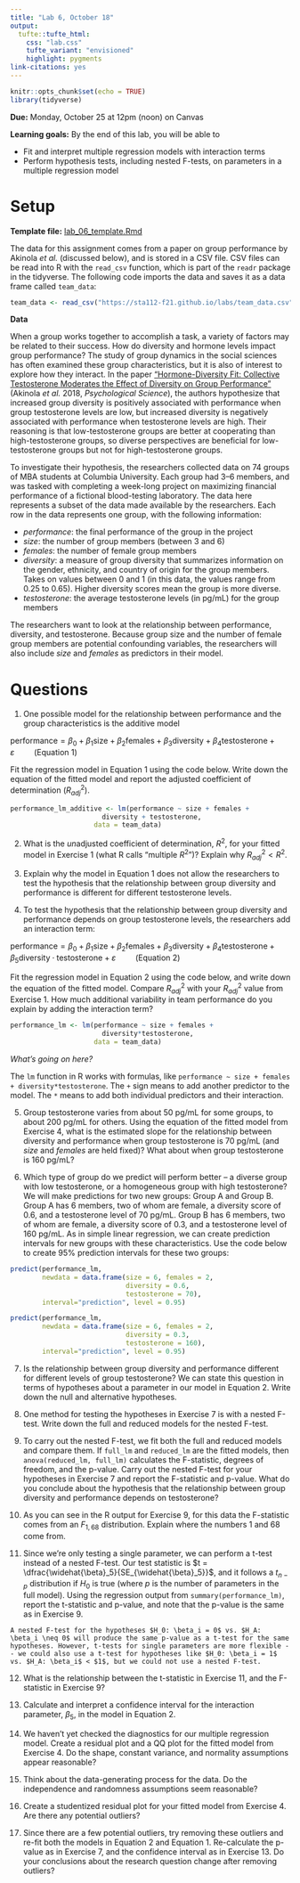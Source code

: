 ```yaml
---
title: "Lab 6, October 18"
output: 
  tufte::tufte_html:
    css: "lab.css"
    tufte_variant: "envisioned"
    highlight: pygments
link-citations: yes
---
```


```r
knitr::opts_chunk$set(echo = TRUE)
library(tidyverse)
```

**Due:** Monday, October 25 at 12pm (noon) on Canvas

**Learning goals:** By the end of this lab, you will be able to

* Fit and interpret multiple regression models with interaction terms
* Perform hypothesis tests, including nested F-tests, on parameters in a multiple regression model

# Setup

**Template file:** [lab_06_template.Rmd](https://sta112-f21.github.io/labs/lab_06_template.Rmd)

The data for this assignment comes from a paper on group performance by Akinola *et al.* (discussed below), and is stored in a CSV file. CSV files can be read into R with the `read_csv` function, which is part of the `readr` package in the tidyverse. The following code imports the data and saves it as a data frame called `team_data`:

```r
team_data <- read_csv("https://sta112-f21.github.io/labs/team_data.csv")
```


**Data**

When a group works together to accomplish a task, a variety of factors may be related to their success. How do diversity and hormone levels impact group performance? The study of group dynamics in the social sciences has often examined these group characteristics, but it is also of interest to explore how they interact. In the paper ["Hormone-Diversity Fit: Collective Testosterone Moderates the Effect of Diversity on Group Performance"](https://journals.sagepub.com/doi/pdf/10.1177/0956797617744282) (Akinola *et al.* 2018, *Psychological Science*), the authors hypothesize that increased group diversity is positively associated with performance when group testosterone levels are low, but increased diversity is negatively associated with performance when testosterone levels are high. Their reasoning is that low-testosterone groups are better at cooperating than high-testosterone groups, so diverse perspectives are beneficial for low-testosterone groups but not for high-testosterone groups.

To investigate their hypothesis, the researchers collected data on 74 groups of MBA students at Columbia University. Each group had 3--6 members, and was tasked with completing a week-long project on maximizing financial performance of a fictional blood-testing laboratory. The data here represents a subset of the data made available by the researchers. Each row in the data represents one group, with the following information:

* *performance*: the final performance of the group in the project
* *size*: the number of group members (between 3 and 6)
* *females*: the number of female group members
* *diversity*: a measure of group diversity that summarizes information on the gender, ethnicity, and country of origin for the group members. Takes on values between 0 and 1 (in this data, the values range from 0.25 to 0.65). Higher diversity scores mean the group is more diverse.
* *testosterone*: the average testosterone levels (in pg/mL) for the group members

The researchers want to look at the relationship between performance, diversity, and testosterone. Because group size and the number of female group members are potential confounding variables, the researchers will also include *size* and *females* as predictors in their model.

# Questions

1. One possible model for the relationship between performance and the group characteristics is the additive model

$\text{performance} = \beta_0 + \beta_1 \text{size} + \beta_2 \text{females} + \beta_3 \text{diversity} + \beta_4 \text{testosterone} + \varepsilon \hspace{1cm} (\text{Equation } 1)$

Fit the regression model in Equation 1 using the code below. Write down the equation of the fitted model and report the adjusted coefficient of determination ($R^2_{adj}$).

```r
performance_lm_additive <- lm(performance ~ size + females + 
                       diversity + testosterone, 
                     data = team_data)
```

2. What is the *un*adjusted coefficient of determination, $R^2$, for your fitted model in Exercise 1 (what R calls "multiple $R^2$")? Explain why $R^2_{adj} < R^2$.

3. Explain why the model in Equation 1 does not allow the researchers to test the hypothesis that the relationship between group diversity and performance is different for different testosterone levels.

4. To test the hypothesis that the relationship between group diversity and performance depends on group testosterone levels, the researchers add an interaction term:

$\text{performance} = \beta_0 + \beta_1 \text{size} + \beta_2 \text{females} + \beta_3 \text{diversity} + \beta_4 \text{testosterone} + \beta_5 \text{diversity} \cdot \text{testosterone} + \varepsilon \hspace{1cm} (\text{Equation } 2)$

Fit the regression model in Equation 2 using the code below, and write down the equation of the fitted model. Compare $R^2_{adj}$ with your $R^2_{adj}$ value from Exercise 1. How much additional variability in team performance do you explain by adding the interaction term?

```r
performance_lm <- lm(performance ~ size + females + 
                       diversity*testosterone, 
                     data = team_data)
```

:::{.question}
*What's going on here?*

The `lm` function in R works with formulas, like `performance ~ size + females + diversity*testosterone`. The `+` sign means to add another predictor to the model. The `*` means to add both individual predictors and their interaction.
:::

5. Group testosterone varies from about 50 pg/mL for some groups, to about 200 pg/mL for others. Using the equation of the fitted model from Exercise 4, what is the estimated slope for the relationship between diversity and performance when group testosterone is 70 pg/mL (and *size* and *females* are held fixed)? What about when group testosterone is 160 pg/mL?

6. Which type of group do we predict will perform better -- a diverse group with low testosterone, or a homogeneous group with high testosterone? We will make predictions for two new groups: Group A and Group B. Group A has 6 members, two of whom are female, a diversity score of 0.6, and a testosterone level of 70 pg/mL. Group B has 6 members, two of whom are female, a diversity score of 0.3, and a testosterone level of 160 pg/mL. As in simple linear regression, we can create prediction intervals for new groups with these characteristics. Use the code below to create 95% prediction intervals for these two groups:

```r
predict(performance_lm, 
        newdata = data.frame(size = 6, females = 2, 
                             diversity = 0.6, 
                             testosterone = 70), 
        interval="prediction", level = 0.95)

predict(performance_lm, 
        newdata = data.frame(size = 6, females = 2, 
                             diversity = 0.3, 
                             testosterone = 160), 
        interval="prediction", level = 0.95)
```

7. Is the relationship between group diversity and performance different for different levels of group testosterone? We can state this question in terms of hypotheses about a parameter in our model in Equation 2. Write down the null and alternative hypotheses.

8. One method for testing the hypotheses in Exercise 7 is with a nested F-test. Write down the full and reduced models for the nested F-test.

9. To carry out the nested F-test, we fit both the full and reduced models and compare them. If `full_lm` and `reduced_lm` are the fitted models, then `anova(reduced_lm, full_lm)` calculates the F-statistic, degrees of freedom, and the p-value. Carry out the nested F-test for your hypotheses in Exercise 7 and report the F-statistic and p-value. What do you conclude about the hypothesis that the relationship between group diversity and performance depends on testosterone?

10. As you can see in the R output for Exercise 9, for this data the F-statistic comes from an $F_{1, 68}$ distribution. Explain where the numbers 1 and 68 come from.

11. Since we're only testing a single parameter, we can perform a t-test instead of a nested F-test. Our test statistic is $t = \dfrac{\widehat{\beta}_5}{SE_{\widehat{\beta}_5}}$, and it follows a $t_{n-p}$ distribution if $H_0$ is true (where $p$ is the number of parameters in the full model). Using the regression output from `summary(performance_lm)`, report the t-statistic and p-value, and note that the p-value is the same as in Exercise 9.

```marginfigure
A nested F-test for the hypotheses $H_0: \beta_i = 0$ vs. $H_A: \beta_i \neq 0$ will produce the same p-value as a t-test for the same hypotheses. However, t-tests for single parameters are more flexible -- we could also use a t-test for hypotheses like $H_0: \beta_i = 1$ vs. $H_A: \beta_i$ < $1$, but we could not use a nested F-test.
```

12. What is the relationship between the t-statistic in Exercise 11, and the F-statistic in Exercise 9?

13. Calculate and interpret a confidence interval for the interaction parameter, $\beta_5$, in the model in Equation 2.

14. We haven't yet checked the diagnostics for our multiple regression model. Create a residual plot and a QQ plot for the fitted model from Exercise 4. Do the shape, constant variance, and normality assumptions appear reasonable?

15. Think about the data-generating process for the data. Do the independence and randomness assumptions seem reasonable?

16. Create a studentized residual plot for your fitted  model from Exercise 4. Are there any potential outliers?

17. Since there are a few potential outliers, try removing these outliers and re-fit both the models in Equation 2 and Equation 1. Re-calculate the p-value as in Exercise 7, and the confidence interval as in Exercise 13. Do your conclusions about the research question change after removing outliers?